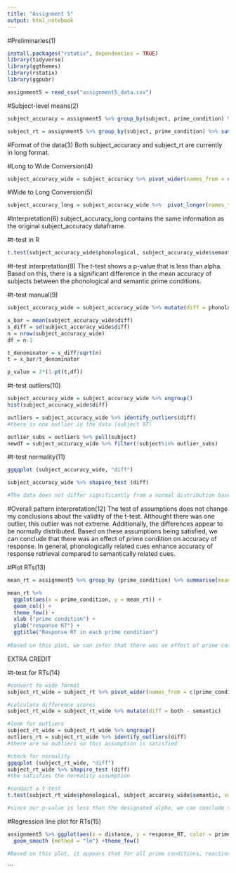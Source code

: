 ```yaml
---
title: "Assignment 5"
output: html_notebook
---
```


#Preliminaries(1)
```r
install.packages("rstatix", dependencies = TRUE)
library(tidyverse)
library(ggthemes)
library(rstatix)
library(ggpubr)

assignment5 = read_csv("assignment5_data.csv")
```


#Subject-level means(2)
```r
subject_accuracy = assignment5 %>% group_by(subject, prime_condition) %>% summarise(mean_acc = mean(accuracy))

subject_rt = assignment5 %>% group_by(subject, prime_condition) %>% summarise(mean_rt = mean(response_RT))
```

#Format of the data(3)
Both subject_accuracy and subject_rt are currently in long format.

#Long to Wide Conversion(4)
```r
subject_accuracy_wide = subject_accuracy %>% pivot_wider(names_from = c(prime_condition), values_from=mean_acc)
```

#Wide to Long Conversion(5)
```r
subject_accuracy_long = subject_accuracy_wide %>%  pivot_longer(names_to = "prime_condition", cols = both:unrelated) %>% rename(mean_acc = value)
```

#Interpretation(6)
subject_accuracy_long contains the same information as the original subject_accuracy dataframe.

#t-test in R
```r
t.test(subject_accuracy_wide$phonological, subject_accuracy_wide$semantic, var.equal = FALSE, paired = TRUE)

```

#t-test interpretation(8)
The t-test shows a p-value that is less than alpha. Based on this, there is a significant difference in the mean accuracy of subjects between the phonological and semantic prime conditions.

#t-test manual(9)
```r
subject_accuracy_wide = subject_accuracy_wide %>% mutate(diff = phonological - semantic)

x_bar = mean(subject_accuracy_wide$diff)
s_diff = sd(subject_accuracy_wide$diff)
n = nrow(subject_accuracy_wide)
df = n-1

t_denominator = s_diff/sqrt(n)
t = x_bar/t_denominator

p_value = 2*(1-pt(t,df))

```

#t-test outliers(10)
```r
subject_accuracy_wide = subject_accuracy_wide %>% ungroup()
hist(subject_accuracy_wide$diff)

outliers = subject_accuracy_wide %>% identify_outliers(diff)
#there is one outlier in the data (subject 97)

outlier_subs = outliers %>% pull(subject)
newdf = subject_accuracy_wide %>% filter(!subject%in% outlier_subs)

```

#t-test normality(11)
```r
ggqqplot (subject_accuracy_wide, "diff")

subject_accuracy_wide %>% shapiro_test (diff)

#The data does not differ significantly from a normal distribution based on the p-value of the Shapiro-Wilk test. Additionally, the QQ-plot shows a mostly linear pattern in the difference distribution, indicating that the normality assumption is satisfied.
```

#Overall pattern interpretation(12)
The test of assumptions does not change my conclusions about the validity of the t-test. Althought there was one outlier, this outlier was not extreme. Additionally, the differences appear to be normally distributed. Based on these assumptions being satisfied, we can conclude that there was an effect of prime condition on accuracy of response. In general, phonologically related cues enhance accuracy of response retrieval compared to semantically related cues. 

#Plot RTs(13)
```r
mean_rt = assignment5 %>% group_by (prime_condition) %>% summarise(mean_rt = mean(response_RT))

mean_rt %>% 
  ggplot(aes(x = prime_condition, y = mean_rt)) +
  geom_col() +
  theme_few() +
  xlab ("prime condition") +
  ylab("response RT") +
  ggtitle("Response RT in each prime condition")
  
#Based on this plot, we can infer that there was an effect of prime condition on reaction time. The semantic prime produced the slowest responses while having both primes produced the fastest responses.
```


EXTRA CREDIT

#t-test for RTs(14)
```r
#convert to wide format
subject_rt_wide = subject_rt %>% pivot_wider(names_from = c(prime_condition), values_from=mean_rt)

#calculate difference scores
subject_rt_wide = subject_rt_wide %>% mutate(diff = both - semantic)

#look for outliers
subject_rt_wide = subject_rt_wide %>% ungroup()
outliers_rt = subject_rt_wide %>% identify_outliers(diff)
#there are no outliers so this assumption is satisfied

#check for normality
ggqqplot (subject_rt_wide, "diff")
subject_rt_wide %>% shapiro_test (diff)
#the satisfies the normality assumption

#conduct a t-test
t.test(subject_rt_wide$phonological, subject_accuracy_wide$semantic, var.equal = FALSE, paired = TRUE)

#since our p-value is less than the designated alpha, we can conclude that there is a significant difference between response times with the semantic prime and response times with both primes. On average, participants responded significantly faster on trials with both primes than they did on trials with a semantic prime.
```

#Regression line plot for RTs(15)
```r

assignment5 %>% ggplot(aes(x = distance, y = response_RT, color = prime_condition)) +
  geom_smooth (method = "lm") +theme_few()

#Based on this plot, it appears that for all prime conditions, reaction time gets slower as distance increases. The intersection of lines on the graph indicates an interaction between prime condition and distance. Although all groups show this increase in reaction time, this effect appears to be the greatest for phonological and semantic primes and the least the condition with primes that are both semantically and phonologically related. Although having both primes is the slowest when the distance is lowest, it is the fastest condition when distance is greatest.   Based on the values in the distance column, I think distance represents the amount of change needed in the letters of the prime word to achieve the target word. 
```



```

